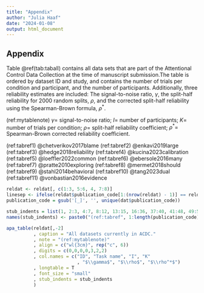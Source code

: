 ```yaml
---
title: "Appendix"
author: "Julia Haaf"
date: "2024-01-08"
output: html_document
---
```


## Appendix

Table \@ref(tab:taball) contains all data sets that are part of the Attentional Control Data Collection at the time of manuscript submission.The table is ordered by dataset ID and study, and contains the number of trials per condition and participant, and the number of participants. Additionally, three reliability estimates are included: The signal-to-noise ratio, $\gamma$, the split-half reliability for 2000 random splits, $\rho$, and the corrected split-half reliability using the Spearman-Brown formula, $\rho^*$.


(ref:mytablenote) $\gamma =$ signal-to-noise ratio; $I =$ number of participants; $K =$ number of trials per condition; $\rho =$ split-half reliability coefficient; $\rho^* =$ Spearman-Brown corrected reliability coefficient.


(ref:tabref1) @chetverikov2017blame
(ref:tabref2) @enkavi2019large
(ref:tabref3) @hedge2018reliability
(ref:tabref4) @kucina2023calibration
(ref:tabref5) @loeffler2022common
(ref:tabref6) @ebersole2016many
(ref:tabref7) @pratte2010exploring
(ref:tabref8) @mermet2018should
(ref:tabref9) @stahl2014behavioral
(ref:tabref10) @tang2023dual
(ref:tabref11) @vonbastian2016evidence

```r
reldat <- reldat[, c(1:3, 5:6, 4, 7:8)]
linesep <- ifelse(reldat$publication_code[1:(nrow(reldat) - 1)] == reldat$publication_code[2:nrow(reldat)], '', '\\addlinespace')
publication_code = gsub('[_]', '', unique(dat$publication_code))

stub_indents = list(1, 2:3, 4:7, 8:12, 13:15, 16:36, 37:40, 41:48, 49:50, 51, 52:54)
names(stub_indents) <- paste0("(ref:tabref", 1:length(publication_code), ")")

apa_table(reldat[,-2]
          , caption = "All datasets currently in ACDC."
          , note = "(ref:mytablenote)"
          , align = c("wl{3cm}", rep("c", 6))
          , digits = c(0,0,0,0,3,2,2)
          , col.names = c("ID", "Task name", "I", "K"
                          , "$\\gamma$", "$\\rho$", "$\\rho^*$")
          , longtable = T
          , font_size = "small"
          , stub_indents = stub_indents
          )
```